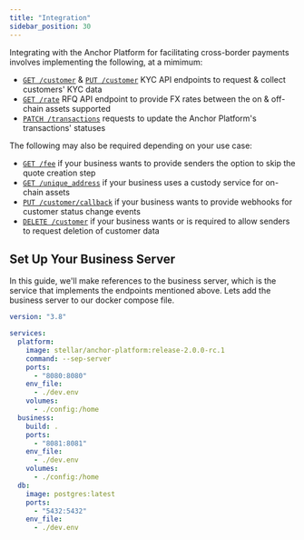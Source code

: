 ```yaml
---
title: "Integration"
sidebar_position: 30
---
```


Integrating with the Anchor Platform for facilitating cross-border payments involves implementing the following, at a mimimum:

- [`GET /customer`][get-customer] & [`PUT /customer`][put-customer] KYC API endpoints to request & collect customers' KYC data
- [`GET /rate`][get-rate] RFQ API endpoint to provide FX rates between the on & off-chain assets supported
- [`PATCH /transactions`][patch-transactions] requests to update the Anchor Platform's transactions' statuses

The following may also be required depending on your use case:

- [`GET /fee`][get-fee] if your business wants to provide senders the option to skip the quote creation step
- [`GET /unique_address`][get-unique-address] if your business uses a custody service for on-chain assets
- [`PUT /customer/callback`][put-customer-callback] if your business wants to provide webhooks for customer status change events
- [`DELETE /customer`][delete-customer] if your business wants or is required to allow senders to request deletion of customer data

[get-customer]: /ap_api/callbacks/get-customer
[put-customer]: /ap_api/callbacks/put-customer
[get-rate]: /ap_api/callbacks/gen-rates
[patch-transactions]: /ap_api/resources/patch-transactions
[get-fee]: /ap_api/callbacks/get-fee
[get-unique-address]: /ap_api/callbacks/gen-address
[put-customer-callback]: /ap_api/callbacks/put-customer-callback
[delete-customer]: /ap_api/callbacks/del-customer

## Set Up Your Business Server

In this guide, we'll make references to the business server, which is the service that implements the endpoints mentioned above. Lets add the business server to our docker compose file.

<CodeExample>

```yaml
version: "3.8"

services:
  platform:
    image: stellar/anchor-platform:release-2.0.0-rc.1
    command: --sep-server
    ports:
      - "8080:8080"
    env_file:
      - ./dev.env
    volumes:
      - ./config:/home
  business:
    build: .
    ports:
      - "8081:8081"
    env_file:
      - ./dev.env
    volumes:
      - ./config:/home
  db:
    image: postgres:latest
    ports:
      - "5432:5432"
    env_file:
      - ./dev.env
```

</CodeExample>
